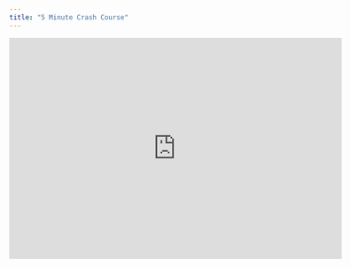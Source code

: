 ```yaml
---
title: "5 Minute Crash Course"
---
```


<iframe
  width="600"
  height="400"
  src="https://www.youtube.com/embed/OVicp0hKTEs"
  title="Deploy a multiplayer game in 3 minutes with Rivet Matchmaker"
  frameborder="0"
  allow="accelerometer; autoplay; clipboard-write; encrypted-media; gyroscope; picture-in-picture; web-share"
  allowfullscreen
></iframe>
